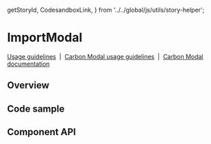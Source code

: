 <!-- `position:fixed` cause rendering issues, so do not render the modal -->

  getStoryId,
  CodesandboxLink,
} from '../../global/js/utils/story-helper';

# ImportModal

[Usage guidelines](https://www.carbondesignsystem.com/community/patterns/import-pattern/)
&nbsp;|&nbsp;
[Carbon Modal usage guidelines](https://www.carbondesignsystem.com/components/modal/usage)
&nbsp;|&nbsp;
[Carbon Modal documentation](https://react.carbondesignsystem.com/?path=/docs/modal--default)

## Overview

<Canvas>
  <Story id={getStoryId(ImportModal.displayName, 'standard')} />
</Canvas>

## Code sample

<CodesandboxLink exampleDirectory="ImportModal" />

## Component API

<ArgsTable />
